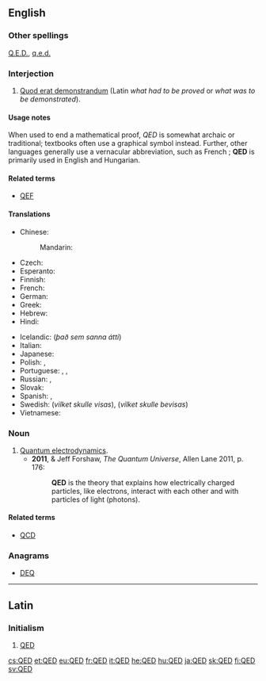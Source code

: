 ==English==
{{wikipedia}}

===Other spellings===
[[Q.E.D.]], [[q.e.d.]]

===Interjection===
{{en-interjection}}

# [[quod erat demonstrandum|Quod erat demonstrandum]] (Latin ''what had to be proved'' or ''what was to be demonstrated'').

====Usage notes====
When used to end a mathematical proof, ''QED'' is somewhat archaic or traditional; textbooks often use a graphical symbol instead. Further, other languages generally use a vernacular abbreviation, such as French {{term|CQFD||ce qu'il fallait démontrer|lang=fr}}; '''QED''' is primarily used in English and Hungarian.

====Related terms====
* {{sense|what was to be demonstrated}} [[QEF]]

====Translations====
{{trans-top|quod erat demonstrandum}}
* Chinese:
*: Mandarin: {{t|cmn|证毕|tr=zhèngbì|sc=Hani}}
* Czech: {{t|cs|c.b.d.}} {{qualifier|co bylo dokázat}}
* Esperanto: {{t|eo|KEP}} {{qualifier|kio estis pruvota}}
* Finnish: {{t+|fi|MOT}} {{qualifier|mikä oli todistettava}}
* French: {{t+|fr|CQFD}} {{qualifier|ce qu'il fallait démontrer}}
* German: {{t|de|w. z. b. w.}} {{qualifier|was zu beweisen war}}
* Greek: {{t|el|Ό.Έ.Δ.|tr=Ó.É.D|sc=Grek}} {{qualifier|[[όπερ έδει δείξαι]]}}
* Hebrew: {{t|he|מ.ש.ל.|m-p|tr=מה שהיה להוכיח}}
* Hindi: {{t|hi|इ. सि.|tr=इति सिद्धम्|sc=Deva}}
{{trans-mid}}
* Icelandic: {{t|is|þ.s.s.á.}} (''það sem sanna átti'')
* Italian: {{qualifier|come volevasi dimostrare}} {{t+|it|CVD}}
* Japanese: {{t|ja|証明終わり|tr=しょうめいおわり, shōmei owari}}
* Polish: {{t+|pl|c.b.d.o.}}, {{t|pl|c.b.d.u.}}
* Portuguese: {{t-check|pt|C.Q.D.}}, {{qualifier|written out}} {{t-check|pt|[[como]] [[queríamos]] [[demonstrar]]}} <!-- was "[[como]] [[queríamos]] [[demonstrar]]" - assumed sum-of-parts; if an idiom, remove the wikilinks to the individual words. see [[User:Kephir/gadgets/xte#Translation_fixing]] -->, {{t-check|pt|c.q.d.}}
* Russian: {{t+|ru|ч. т. д.}}, {{t|ru|что и требовалось доказать|tr=što i trébovalos’ dokazát’}}
* Slovak: {{qualifier|''čo bolo treba dokázať''}} {{t|sk|Č.B.T.D.}}
* Spanish: {{t|es|C.Q.D.}}, {{qualifier|written out}} {{t|es|como queríamos demostrar}}
* Swedish: {{t+|sv|VSV}} (''vilket skulle visas''), {{t+|sv|VSB}} (''vilket skulle bevisas'')
* Vietnamese: {{t|vi|DPCM}}
{{trans-bottom}}

===Noun===
{{head|en|noun}}

# [[quantum electrodynamics|Quantum electrodynamics]].
#* '''2011''', {{w|Brian Cox (physicist)|Brian Cox}} & Jeff Forshaw, ''The Quantum Universe'', Allen Lane 2011, p. 176:
#*: '''QED''' is the theory that explains how electrically charged particles, like electrons, interact with each other and with particles of light (photons).

====Related terms====
* {{sense|quantum}} [[QCD]]

===Anagrams===
* [[DEQ#English|DEQ]]

----

==Latin==
{{wikipedia|lang=la}}

===Initialism===
{{head|la|initialism}}

# [[#English|QED]]

[[cs:QED]]
[[et:QED]]
[[eu:QED]]
[[fr:QED]]
[[it:QED]]
[[he:QED]]
[[hu:QED]]
[[ja:QED]]
[[sk:QED]]
[[fi:QED]]
[[sv:QED]]